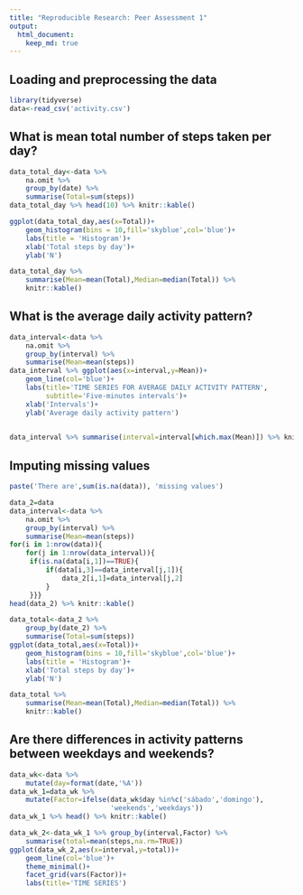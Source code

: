 ```yaml
---
title: "Reproducible Research: Peer Assessment 1"
output: 
  html_document:
    keep_md: true
---
```



## Loading and preprocessing the data
```r
library(tidyverse)
data<-read_csv('activity.csv')
```



## What is mean total number of steps taken per day?
```r
data_total_day<-data %>% 
    na.omit %>% 
    group_by(date) %>% 
    summarise(Total=sum(steps))
data_total_day %>% head(10) %>% knitr::kable()
```
```r
ggplot(data_total_day,aes(x=Total))+
    geom_histogram(bins = 10,fill='skyblue',col='blue')+
    labs(title = 'Histogram')+
    xlab('Total steps by day')+
    ylab('N')

```
```r
data_total_day %>% 
    summarise(Mean=mean(Total),Median=median(Total)) %>% 
    knitr::kable()
```
    






## What is the average daily activity pattern?
```r

data_interval<-data %>% 
    na.omit %>% 
    group_by(interval) %>% 
    summarise(Mean=mean(steps))
data_interval %>% ggplot(aes(x=interval,y=Mean))+
    geom_line(col='blue')+
    labs(title='TIME SERIES FOR AVERAGE DAILY ACTIVITY PATTERN',
         subtitle='Five-minutes intervals')+
    xlab('Intervals')+
    ylab('Average daily activity pattern')
    
```
```r
data_interval %>% summarise(interval=interval[which.max(Mean)]) %>% knitr::kable()
```



## Imputing missing values
```r
paste('There are',sum(is.na(data)), 'missing values')
```
```r
data_2=data
data_interval<-data %>% 
    na.omit %>% 
    group_by(interval) %>% 
    summarise(Mean=mean(steps))
for(i in 1:nrow(data)){
    for(j in 1:nrow(data_interval)){
     if(is.na(data[i,1])==TRUE){
         if(data[i,3]==data_interval[j,1]){
             data_2[i,1]=data_interval[j,2]
         }
     }}}
head(data_2) %>% knitr::kable()
```


```r
data_total<-data_2 %>% 
    group_by(date_2) %>% 
    summarise(Total=sum(steps))
ggplot(data_total,aes(x=Total))+
    geom_histogram(bins = 10,fill='skyblue',col='blue')+
    labs(title = 'Histogram')+
    xlab('Total steps by day')+
    ylab('N')

```
```r
data_total %>% 
    summarise(Mean=mean(Total),Median=median(Total)) %>% 
    knitr::kable()

```





## Are there differences in activity patterns between weekdays and weekends?
```r
data_wk<-data %>% 
    mutate(day=format(date,'%A'))
data_wk_1=data_wk %>% 
    mutate(Factor=ifelse(data_wk$day %in%c('sábado','domingo'),
                         'weekends','weekdays'))
data_wk_1 %>% head() %>% knitr::kable()

```
```r
data_wk_2<-data_wk_1 %>% group_by(interval,Factor) %>% 
    summarise(total=mean(steps,na.rm=TRUE))
ggplot(data_wk_2,aes(x=interval,y=total))+
    geom_line(col='blue')+
    theme_minimal()+
    facet_grid(vars(Factor))+
    labs(title='TIME SERIES')



```

